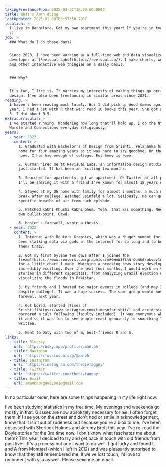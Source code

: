 ```yaml
---
takingFreelanceFrom: 2025-03-31T18:30:00.000Z
title: What's Aman doing
lastUpdated: 2025-01-08T06:57:58.796Z
location: >-
  I live in Bangalore. Got my own apartment this year! If you're in town, say hi
  :)
job: >
  ### What do I do these days?


  Since 2023, I have been working as a full-time web and data visualization
  developer at [Revisual Labs](https://revisual.co/). I make charts, websites
  and other interactive web thingies on a daily basis.


  ### Why?


  It's fun, I like it. It marries my interests of making things go brrr and
  design. I've also been freelancing in similar areas since 2021.
reading: >
  I haven't been reading much lately. But I did pick up Good Omens again this
  year. I had a bet with R that we'd read 10 books this year. She got as far as
  5. I did about 0.5.
extracurricular: >
  I've started running. Wondering how long that'll hold up. I do the NYT Mini,
  Wordle and Connections everyday religiously.
years:
  - year: 2023
    content: >
      1. Graduated with Bachelor's of Design from Srishti. Yelahanka had been my
      home for four amazing years so it was hard to say goodbye. On the other
      hand, I had had enough of college. But home is home.

      2. Gurman hired me at Revisual Labs, an information design studio she had
      just started. It has been an exciting few months.

      3. Searched for apartments, got an apartment. On Twitter of all places.
      I'll be sharing it with a friend I've known for almost 18 years now.

      4. Stayed at my OG home with family for almost 6 months, a much needed
      break after college. Watched Seinfeld a lot. Seriously. We can quote
      specific breaths of air from each episode.

      5. Watched Kabhi Khushi Kabhi Ghum. Yeah, that was something. Needs its
      own bullet-point. Gawd.

      6. Hosted a farewell, wrote a thesis.
  - year: 2022
    content: >
      1. Interned with Reuters Graphics, which was a *huge* moment for me. I've
      been stalking data viz gods on the internet for so long and to be among
      them? Crazy.

      2. Got my first byline two days after I joined the
      [team](https://www.reuters.com/graphics/AFGHANISTAN-QUAKE/akvezlnropr/)
      for a little chart I made. Watching a breaking news story develop was
      incredibly exciting. Over the next four months, I would work on various
      stories in different capacities; from analyzing Brazil election data to
      visualizing the floods in Pakistan.

      3. My friends and I hosted two major events in college (and may I add,
      despite college). It was a huge success. The same group would host the
      farewell next year.

      4. Got bored, started [Times of
      Srishti](https://www.instagram.com/timesofsrishti/) and accidentally
      garnered a cult following (faculty included). It was anonymous while I ran
      it and so it was fun to see people react genuinely to something I had
      written.

      5. Went to Ooty with two of my best-friends R and S.
links:
  - title: Bluesky
    url: 'https://bsky.app/profile/aman.bh'
  - title: Mastodon
    url: 'https://fosstodon.org/@amnbh'
  - title: Instagram
    url: 'https://instagram.com/thedivtagguy'
  - title: Twitter
    url: 'https://twitter.com/thedivtagguy'
  - title: Email
    url: amanbhargava2001@gmail.com
---
```


In no particular order, here are some things happening in my life right now:

I've been studying statistics in my free time. My evenings and weekends go mostly in that. Glasses are now absolutely necessary for me. I often forget them. If I see you on the street and don't nod or smile in acknowledgement, know that it isn't out of rudeness but because you're a blob to me. I've been obsessed with Sherlock Holmes and Jeremy Brett this year. I've re-read the Doyle stories for the 3rd time now. I don't know what fascinates me about them? This year, I decided to try and get back in touch with old friends from past lives. It's a process but one I want to do well. I got lucky and found L and A from Montreal (which I left in 2012) and was pleasantly surprised to know that they still remembered me. If we've lost touch, I'd love to reconnect with you as well. Please send me an email.

